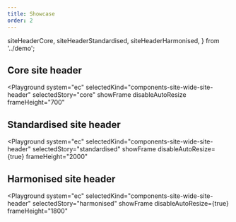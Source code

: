 ```yaml
---
title: Showcase
order: 2
---
```



  siteHeaderCore,
  siteHeaderStandardised,
  siteHeaderHarmonised,
} from '../demo';

## Core site header

<Playground
  system="ec"
  selectedKind="components-site-wide-site-header"
  selectedStory="core"
  showFrame
  disableAutoResize
  frameHeight="700"
>
  <Html markup={siteHeaderCore} />
</Playground>

## Standardised site header

<Playground
  system="ec"
  selectedKind="components-site-wide-site-header"
  selectedStory="standardised"
  showFrame
  disableAutoResize={true}
  frameHeight="2000"
>
  <Html markup={siteHeaderStandardised} />
</Playground>

## Harmonised site header

<Playground
  system="ec"
  selectedKind="components-site-wide-site-header"
  selectedStory="harmonised"
  showFrame
  disableAutoResize={true}
  frameHeight="1800"
>
  <Html markup={siteHeaderHarmonised} />
</Playground>
